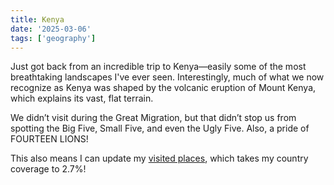 ```yaml
---
title: Kenya
date: '2025-03-06'
tags: ['geography']
---
```


Just got back from an incredible trip to Kenya—easily some of the most breathtaking landscapes I've ever seen. Interestingly, much of what we now recognize as Kenya was shaped by the volcanic eruption of Mount Kenya, which explains its vast, flat terrain.

We didn’t visit during the Great Migration, but that didn’t stop us from spotting the Big Five, Small Five, and even the Ugly Five. Also, a pride of FOURTEEN LIONS!

This also means I can update my [visited places](https://visitedplaces.com/view/?map=world&projection=geoOrthographic&theme=dark-green&water=1&graticule=0&names=1&duration=2000&placeduration=100&slider=0&autoplay=1&autozoom=none&autostep=1&home=IN&places=My%20Home~IN~1_0_0_-79.5_-22.8*Asia%202023~VN~1.5_83.8_33.3_-83.8_-33.3*Europe%202024~NO_DK_SE_FI~2.4_12.1_53.3_-12.1_-53.3*Africa%202025~KE~1.5_18_1.6_-18_-1.6), which takes my country coverage to 2.7%!